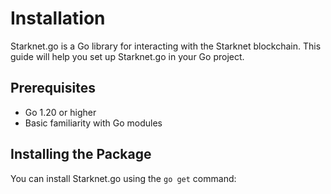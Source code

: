 # Installation

Starknet.go is a Go library for interacting with the Starknet blockchain. This guide will help you set up Starknet.go in your Go project.

## Prerequisites

- Go 1.20 or higher
- Basic familiarity with Go modules

## Installing the Package

You can install Starknet.go using the `go get` command:
